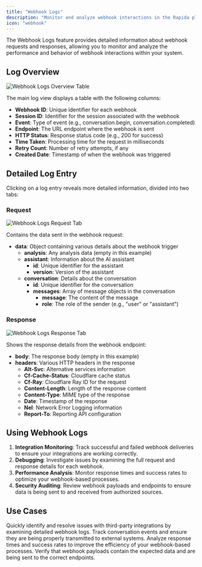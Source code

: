 ```yaml
---
title: "Webhook Logs"
description: "Monitor and analyze webhook interactions in the Rapida platform"
icon: "webhook"
---
```


The Webhook Logs feature provides detailed information about webhook requests and responses, allowing you to monitor and analyze the performance and behavior of webhook interactions within your system.

## Log Overview

<Frame>
  <img
    src="/images/activity/webhook-logs.png"
    alt="Webhook Logs Overview Table"
  />
</Frame>

The main log view displays a table with the following columns:

- **Webhook ID**: Unique identifier for each webhook
- **Session ID**: Identifier for the session associated with the webhook
- **Event**: Type of event (e.g., conversation.begin, conversation.completed)
- **Endpoint**: The URL endpoint where the webhook is sent
- **HTTP Status**: Response status code (e.g., 200 for success)
- **Time Taken**: Processing time for the request in milliseconds
- **Retry Count**: Number of retry attempts, if any
- **Created Date**: Timestamp of when the webhook was triggered

## Detailed Log Entry

Clicking on a log entry reveals more detailed information, divided into two tabs:

### Request

<Frame>
  <img
    src="/images/activity/webhook-request.png"
    alt="Webhook Logs Request Tab"
  />
</Frame>

Contains the data sent in the webhook request:

- **data**: Object containing various details about the webhook trigger
  - **analysis**: Any analysis data (empty in this example)
  - **assistant**: Information about the AI assistant
    - **id**: Unique identifier for the assistant
    - **version**: Version of the assistant
  - **conversation**: Details about the conversation
    - **id**: Unique identifier for the conversation
    - **messages**: Array of message objects in the conversation
      - **message**: The content of the message
      - **role**: The role of the sender (e.g., "user" or "assistant")

### Response

<Frame>
  <img
    src="/images/activity/webhook-response.png"
    alt="Webhook Logs Response Tab"
  />
</Frame>

Shows the response details from the webhook endpoint:

- **body**: The response body (empty in this example)
- **headers**: Various HTTP headers in the response
  - **Alt-Svc**: Alternative services information
  - **Cf-Cache-Status**: Cloudflare cache status
  - **Cf-Ray**: Cloudflare Ray ID for the request
  - **Content-Length**: Length of the response content
  - **Content-Type**: MIME type of the response
  - **Date**: Timestamp of the response
  - **Nel**: Network Error Logging information
  - **Report-To**: Reporting API configuration

## Using Webhook Logs

1. **Integration Monitoring**: Track successful and failed webhook deliveries to ensure your integrations are working correctly.
2. **Debugging**: Investigate issues by examining the full request and response details for each webhook.
3. **Performance Analysis**: Monitor response times and success rates to optimize your webhook-based processes.
4. **Security Auditing**: Review webhook payloads and endpoints to ensure data is being sent to and received from authorized sources.

## Use Cases

<CardGroup cols={2}>
  <Card title="Troubleshoot Integrations" icon="bug" iconType="duotone">
    Quickly identify and resolve issues with third-party integrations by
    examining detailed webhook logs.
  </Card>
  <Card title="Monitor Event Flow" icon="chart-network" iconType="duotone">
    Track conversation events and ensure they are being properly transmitted to
    external systems.
  </Card>
  <Card title="Optimize Performance" icon="brain" iconType="duotone">
    Analyze response times and success rates to improve the efficiency of your
    webhook-based processes.
  </Card>
  <Card title="Ensure Data Integrity" icon="shield-check" iconType="duotone">
    Verify that webhook payloads contain the expected data and are being sent to
    the correct endpoints.
  </Card>
</CardGroup>
